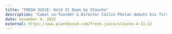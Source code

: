 ---
title: "FRESH JUICE: Hold It Down by Sloucho"
description: "Cabal co-founder & Director Cóilín Phelan debuts his first release under new moniker Sloucho with 'Hold It Down'."
date: november 4, 2022
external: https://www.plantbassd.com/fresh-juice/sloucho-4-11-22
---
